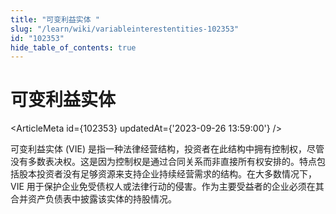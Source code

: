```yaml
---
title: "可变利益实体 "
slug: "/learn/wiki/variableinterestentities-102353"
id: "102353"
hide_table_of_contents: true
---
```



# 可变利益实体 

<ArticleMeta id={102353} updatedAt={'2023-09-26 13:59:00'} />
<div className='border-solid border-b border-t-0 my-4 border-[var(--ifm-color-gray-300)]' />

可变利益实体 (VIE) 是指一种法律经营结构，投资者在此结构中拥有控制权，尽管没有多数表决权。这是因为控制权是通过合同关系而非直接所有权安排的。特点包括股本投资者没有足够资源来支持企业持续经营需求的结构。在大多数情况下，VIE 用于保护企业免受债权人或法律行动的侵害。作为主要受益者的企业必须在其合并资产负债表中披露该实体的持股情况。
